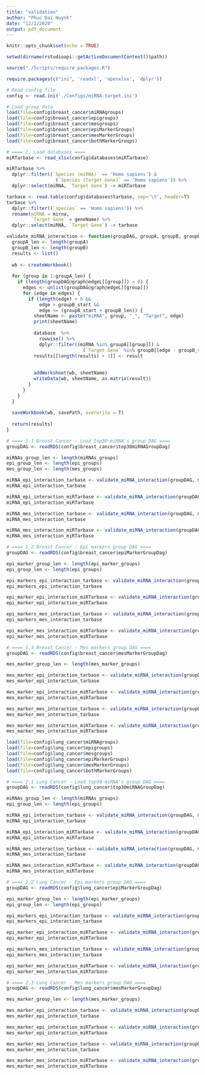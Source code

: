 ```yaml
---
title: "validation"
author: "Phuc Dai Huynh"
date: "12/1/2020"
output: pdf_document
---
```


```r
knitr::opts_chunk$set(echo = TRUE)
```

```r
setwd(dirname(rstudioapi::getActiveDocumentContext()$path))

source("./Scripts/require_packages.R")

require.packages(c("ini", 'readxl', 'openxlsx', 'dplyr'))

# Read config file
config <- read.ini('./Configs/miRNA-target.ini')

# Load group data
load(file=config$breast_cancer$miRNAgroups)
load(file=config$breast_cancer$epigroups)
load(file=config$breast_cancer$mesgroups)
load(file=config$breast_cancer$epiMarkerGroups)
load(file=config$breast_cancer$mesMarkerGroups)
load(file=config$breast_cancer$bothMarkerGroups)
```

```r
# ==== 1. Load databases ====
miRTarbase <- read_xlsx(config$databases$miRTarbase)

miRTarbase %>%
  dplyr::filter((`Species (miRNA)` == 'Homo sapiens') &
                  (`Species (Target Gene)` == 'Homo sapiens')) %>%
  dplyr::select(miRNA, `Target Gene`) -> miRTarbase

tarbase <- read.table(config$databases$tarbase, sep='\t', header=T)
tarbase %>%
  dplyr::filter((`species` == 'Homo sapiens')) %>%
  rename(miRNA = mirna,
         `Target Gene` = geneName) %>%
  dplyr::select(miRNA, `Target Gene`) -> tarbase
```

```r
validate_miRNA_interaction <- function(groupDAG, groupA, groupB, groupB_start, database, savePath) {
  groupA_len <- length(groupA)
  groupB_len <- length(groupB)
  results <- list()
  
  wb <- createWorkbook()
  
  for (group in 1:groupA_len) {
    if (length(groupDAG@graph@edgeL[[group]]) > 0) {
      edges <- unlist(groupDAG@graph@edgeL[[group]])
      for (edge in edges) {
        if (length(edge) > 0 &&
            edge > groupB_start &&
            edge <= (groupB_start + groupB_len)) {
          sheetName <- paste("miRNA", group, "_", "Target", edge)
          print(sheetName)
          
          database  %>%
            rowwise() %>%
            dplyr::filter((miRNA %in% groupA[[group]]) &
                            (`Target Gene` %in% groupB[[edge - groupB_start]])) -> result
          results[[length(results) + 1]] <- result
          
          
          addWorksheet(wb, sheetName)
          writeData(wb, sheetName, as.matrix(result))
        }
      }
    }
  }
  
  saveWorkbook(wb, savePath, overwrite = T)
  
  return(results)
}
```

```r
# ==== 1.1 Breast Cancer - Load top30 miRNA's group DAG ====
groupDAG <- readRDS(config$breast_cancer$top30miRNAGroupDag)

miRNAs_group_len <- length(miRNAs_groups)
epi_group_len <- length(epi_groups)
mes_group_len <- length(mes_groups)

miRNA_epi_interaction_tarbase <- validate_miRNA_interaction(groupDAG, miRNAs_groups, epi_groups, 5, tarbase, config$output$bcMiRNAEpiTarbase)
miRNA_epi_interaction_tarbase

miRNA_epi_interaction_miRTarbase <- validate_miRNA_interaction(groupDAG, miRNAs_groups, epi_groups, 5, miRTarbase, config$output$bcMiRNAEpiMirTarbase)
miRNA_epi_interaction_miRTarbase

miRNA_mes_interaction_tarbase <- validate_miRNA_interaction(groupDAG, miRNAs_groups, mes_groups, 10, tarbase, config$output$bcMiRNAMesTarbase)
miRNA_mes_interaction_tarbase

miRNA_mes_interaction_miRTarbase <- validate_miRNA_interaction(groupDAG, miRNAs_groups, mes_groups, 10, miRTarbase, config$output$bcMiRNAMesMirTarbase)
miRNA_mes_interaction_miRTarbase
```

```r
# ==== 1.2 Breast Cancer - Epi markers group DAG ====
groupDAG <- readRDS(config$breast_cancer$epiMarkerGroupDag)

epi_marker_group_len <- length(epi_marker_groups)
epi_group_len <- length(epi_groups)

epi_markers_epi_interaction_tarbase <- validate_miRNA_interaction(groupDAG, epi_marker_groups, epi_groups, 7, tarbase, config$output$bcEpiMarkerEpiTarbase)
epi_markers_epi_interaction_tarbase

epi_marker_epi_interaction_miRTarbase <- validate_miRNA_interaction(groupDAG, epi_marker_groups, epi_groups, 7, miRTarbase, config$output$bcEpiMarkerEpiMirTarbase)
epi_marker_epi_interaction_miRTarbase

epi_markers_mes_interaction_tarbase <- validate_miRNA_interaction(groupDAG, epi_marker_groups, mes_groups, 12, tarbase, config$output$bcEpiMarkerMesTarbase)
epi_markers_mes_interaction_tarbase

epi_marker_mes_interaction_miRTarbase <- validate_miRNA_interaction(groupDAG, epi_marker_groups, mes_groups, 12, miRTarbase, config$output$bcEpiMarkerMesMirTarbase)
epi_marker_mes_interaction_miRTarbase
```

```r
# ==== 1.3 Breast Cancer - Mes markers group DAG ====
groupDAG <- readRDS(config$breast_cancer$mesMarkerGroupDag)

mes_marker_group_len <- length(mes_marker_groups)

mes_marker_epi_interaction_tarbase <- validate_miRNA_interaction(groupDAG, mes_marker_groups, epi_groups, 2, tarbase, config$output$bcMesMarkerEpiTarbase)
mes_marker_epi_interaction_tarbase

mes_marker_epi_interaction_miRTarbase <- validate_miRNA_interaction(groupDAG, mes_marker_groups, epi_groups, 2, miRTarbase, config$output$bcMesMarkerEpiMirTarbase)
mes_marker_epi_interaction_miRTarbase

mes_marker_mes_interaction_tarbase <- validate_miRNA_interaction(groupDAG, mes_marker_groups, mes_groups, 7, tarbase, config$output$bcMesMarkerMesTarbase)
mes_marker_mes_interaction_tarbase

mes_marker_mes_interaction_miRTarbase <- validate_miRNA_interaction(groupDAG, mes_marker_groups, mes_groups, 7, miRTarbase, config$output$bcMesMarkerMesMirTarbase)
mes_marker_mes_interaction_miRTarbase
```

```r
load(file=config$lung_cancer$miRNAgroups)
load(file=config$lung_cancer$epigroups)
load(file=config$lung_cancer$mesgroups)
load(file=config$lung_cancer$epiMarkerGroups)
load(file=config$lung_cancer$mesMarkerGroups)
load(file=config$lung_cancer$bothMarkerGroups)

# ==== 2.1 Lung Cancer - Load top30 miRNA's group DAG ====
groupDAG <- readRDS(config$lung_cancer$top30miRNAGroupDag)

miRNAs_group_len <- length(miRNAs_groups)
epi_group_len <- length(epi_groups)

miRNA_epi_interaction_tarbase <- validate_miRNA_interaction(groupDAG, miRNAs_groups, epi_groups, 5, tarbase, config$output$lcMiRNAEpiTarbase)
miRNA_epi_interaction_tarbase

miRNA_epi_interaction_miRTarbase <- validate_miRNA_interaction(groupDAG, miRNAs_groups, epi_groups, 5, miRTarbase, config$output$lcMiRNAEpiMirTarbase)
miRNA_epi_interaction_miRTarbase

miRNA_mes_interaction_tarbase <- validate_miRNA_interaction(groupDAG, miRNAs_groups, mes_groups, 10, tarbase, config$output$lcMiRNAMesTarbase)
miRNA_mes_interaction_tarbase

miRNA_mes_interaction_miRTarbase <- validate_miRNA_interaction(groupDAG, miRNAs_groups, mes_groups, 10, miRTarbase, config$output$lcMiRNAMesMirTarbase)
miRNA_mes_interaction_miRTarbase
```

```r
# ==== 2.2 Lung Cancer - Epi markers group DAG ====
groupDAG <- readRDS(config$lung_cancer$epiMarkerGroupDag)

epi_marker_group_len <- length(epi_marker_groups)
epi_group_len <- length(epi_groups)

epi_markers_epi_interaction_tarbase <- validate_miRNA_interaction(groupDAG, epi_marker_groups, epi_groups, 8, tarbase, config$output$lcEpiMarkerEpiTarbase)
epi_markers_epi_interaction_tarbase

epi_marker_epi_interaction_miRTarbase <- validate_miRNA_interaction(groupDAG, epi_marker_groups, epi_groups, 8, miRTarbase, config$output$lcEpiMarkerEpiMirTarbase)
epi_marker_epi_interaction_miRTarbase

epi_markers_mes_interaction_tarbase <- validate_miRNA_interaction(groupDAG, epi_marker_groups, mes_groups, 13, tarbase, config$output$lcEpiMarkerMesTarbase)
epi_markers_mes_interaction_tarbase

epi_marker_mes_interaction_miRTarbase <- validate_miRNA_interaction(groupDAG, epi_marker_groups, mes_groups, 13, miRTarbase, config$output$lcEpiMarkerMesMirTarbase)
epi_marker_mes_interaction_miRTarbase
```


```r
# ==== 2.3 Lung Cancer - Mes markers group DAG ====
groupDAG <- readRDS(config$lung_cancer$mesMarkerGroupDag)

mes_marker_group_len <- length(mes_marker_groups)

mes_marker_epi_interaction_tarbase <- validate_miRNA_interaction(groupDAG, mes_marker_groups, epi_groups, 3, tarbase, config$output$lcMesMarkerEpiTarbase)
mes_marker_epi_interaction_tarbase

mes_marker_epi_interaction_miRTarbase <- validate_miRNA_interaction(groupDAG, mes_marker_groups, epi_groups, 3, miRTarbase, config$output$lcMesMarkerEpiMirTarbase)
mes_marker_epi_interaction_miRTarbase

mes_marker_mes_interaction_tarbase <- validate_miRNA_interaction(groupDAG, mes_marker_groups, mes_groups, 8, tarbase, config$output$lcMesMarkerMesTarbase)
mes_marker_mes_interaction_tarbase

mes_marker_mes_interaction_miRTarbase <- validate_miRNA_interaction(groupDAG, mes_marker_groups, mes_groups, 8, miRTarbase, config$output$lcMesMarkerMesMirTarbase)
mes_marker_mes_interaction_miRTarbase
```